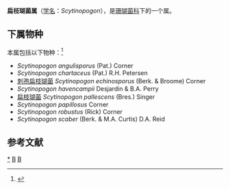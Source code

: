 {{Automatic Taxobox
| taxon = Scytinopogon
| authority = Singer (1945)
| image = Scytinopogon angulisporus 230622.jpg
| image_caption = Scytinopogon angulisporus
| type species = Scytinopogon pallescens
| type species authority = (Bres.) Singer (1945)
}}

'''扁枝瑚菌属'''（[[学名|学名]]：''Scytinopogon''），是[[珊瑚菌科|珊瑚菌科]]下的一个属。

==下属物种==
本属包括以下物种：<ref>{{cite web |title=Scytinopogon Singer, 1945 |url=https://www.gbif.org/species/10905062 |website=GBIF |access-date=2022-04-29 |archive-date=2022-04-29 |archive-url=https://web.archive.org/web/20220429103801/https://www.gbif.org/species/10905062 }}</ref>
* ''Scytinopogon angulisporus'' (Pat.) Corner
* ''Scytinopogon chartaceus'' (Pat.) R.H. Petersen
* [[刺孢扁枝瑚菌|刺孢扁枝瑚菌]] ''Scytinopogon echinosporus'' (Berk. & Broome) Corner
* ''Scytinopogon havencampii'' Desjardin & B.A. Perry
* [[扁枝瑚菌|扁枝瑚菌]] ''Scytinopogon pallescens'' (Bres.) Singer
* ''Scytinopogon papillosus'' Corner
* ''Scytinopogon robustus'' (Rick) Corner
* ''Scytinopogon scaber'' (Berk. & M.A. Curtis) D.A. Reid

== 参考文献 ==
{{Reflist}}

{{taxonbar}}
[[Category:_扁枝瑚菌属|*]]
[[Category:_珊瑚菌科|B]]
[[Category:_1945年描述的分类群|B]]